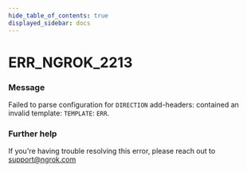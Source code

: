 ```yaml
---
hide_table_of_contents: true
displayed_sidebar: docs
---
```



# ERR_NGROK_2213

### Message

Failed to parse configuration for `DIRECTION` add-headers: contained an invalid template: `TEMPLATE`: `ERR`.

<ErrorDetails error="err_ngrok_2213" />

### Further help

If you're having trouble resolving this error, please reach out to [support@ngrok.com](mailto:support@ngrok.com?subject=Help%20with%20ERR_NGROK_2213)
